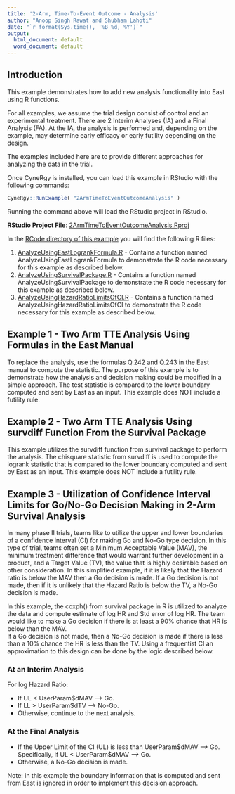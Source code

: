 ```yaml
---
title: '2-Arm, Time-To-Event Outcome - Analysis'
author: "Anoop Singh Rawat and Shubham Lahoti"
date: "`r format(Sys.time(), '%B %d, %Y')`"
output:
  html_document: default
  word_document: default
---
```


## Introduction

This example demonstrates how to add new analysis functionality into East using R functions.  

For all examples, we assume the trial design consist of control and an experimental treatment. There are 2 Interim Analyses (IA) and a Final Analysis (FA). At the IA, the analysis is performed and, depending on the example, may determine early efficacy or early futility depending on the design.

The examples included here are to provide different approaches for analyzing the data in the trial. 

Once CyneRgy is installed, you can load this example in RStudio with the following commands:
```r
CyneRgy::RunExample( "2ArmTimeToEventOutcomeAnalysis" )
```

Running the command above will load the RStudio project in RStudio. 

**RStudio Project File**: [2ArmTimeToEventOutcomeAnalysis.Rproj](https://github.com/Cytel-Inc/CyneRgy/blob/main/inst/Examples/2ArmTimeToEventOutcomeAnalysis/2ArmTimeToEventOutcomeAnalysis.Rproj)

In the [RCode directory of this example](https://github.com/Cytel-Inc/CyneRgy/tree/main/inst/Examples/2ArmTimeToEventOutcomeAnalysis/RCode) you will find the following R files:

1. [AnalyzeUsingEastLogrankFormula.R](https://github.com/Cytel-Inc/CyneRgy/blob/main/inst/Examples/2ArmTimeToEventOutcomeAnalysis/RCode/AnalyzeUsingEastLogrankFormula.R) - Contains a function named AnalyzeUsingEastLogrankFormula to demonstrate the R code necessary for this example as described below.
2. [AnalyzeUsingSurvivalPackage.R](https://github.com/Cytel-Inc/CyneRgy/blob/main/inst/Examples/2ArmTimeToEventOutcomeAnalysis/RCode/AnalyzeUsingSurvivalPackage.R) - Contains a function named AnalyzeUsingSurvivalPackage to demonstrate the R code necessary for this example as described below.
3. [AnalyzeUsingHazardRatioLimitsOfCI.R](https://github.com/Cytel-Inc/CyneRgy/blob/main/inst/Examples/2ArmTimeToEventOutcomeAnalysis/RCode/AnalyzeUsingHazardRatioLimitsOfCI.R) - Contains a function named AnalyzeUsingHazardRatioLimitsOfCI to demonstrate the R code necessary for this example as described below.


## Example 1 - Two Arm TTE Analysis Using Formulas in the East Manual

To replace the analysis, use the formulas Q.242 and Q.243 in the East manual to compute the statistic.  The purpose of this example is to demonstrate how the analysis and decision making could be modified in a simple approach.  The test statistic is compared to the lower boundary computed and sent by East as an input. This example does NOT include a futility rule. 

## Example 2 - Two Arm TTE Analysis Using survdiff Function From the Survival Package

This example utilizes the survdiff function from survival package to perform the analysis. The chisquare statistic from survdiff is used to compute the logrank statistic that is compared to the lower boundary computed and sent by East as an input.  This example does NOT include a futility rule.

## Example 3 - Utilization of Confidence Interval Limits for Go/No-Go Decision Making in 2-Arm Survival Analysis

In many phase II trials, teams like to utilize the upper and lower boundaries of a confidence interval (CI) for making Go and No-Go type decision. In this type of trial, teams often set a Minimum Acceptable Value (MAV), the minimum treatment difference that would warrant further development in a product, and a Target Value (TV), the value that is highly desirable based on other consideration.  In this simplified example, if it is likely that the Hazard ratio is below the MAV then a Go decision is made. If a Go decision is not made, then if it is unlikely that the Hazard Ratio is below the TV, a No-Go decision is made.      

In this example, the coxph() from survival package in R is utilized to analyze the data and compute estimate of log HR and Std error of log HR. The team would like to make a Go decision if there is at least a 90% chance that HR is below than the MAV.  
If a Go decision is not made, then a No-Go decision is made if there is less than a 10% chance the HR is less than the TV.
Using a frequentist CI an approximation to this design can be done by the logic described below.

### At an Interim Analysis

For log Hazard Ratio:

- If UL < UserParam$dMAV --> Go.
- If LL > UserParam$dTV --> No-Go.
- Otherwise, continue to the next analysis. 

### At the Final Analysis 

- If the Upper Limit of the CI (UL) is less than UserParam\$dMAV --> Go. Specifically, if UL < UserParam$dMAV --> Go.
- Otherwise, a No-Go decision is made.
    
Note: in this example the boundary information that is computed and sent from East is ignored in order to implement this decision approach.



